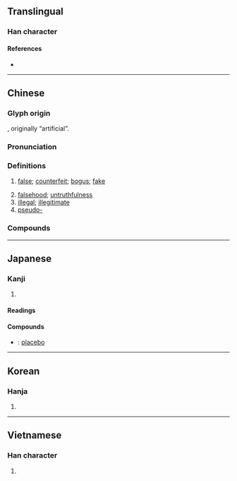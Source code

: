{{character info/new}}
{{also|伪|僞}}
==Translingual==

===Han character===
{{Han char|rn=9|rad=人|as=09|sn=11|four=22227|canj=OIKF|ids=⿰亻為}}

====References====
* {{Han ref|kx=0112.071|dkj=00927|hdz=10195.040|uh=507D|ud=20605|bh=B0B0|bd=45232}}

----

==Chinese==
{{zh-forms|s=伪|t2=僞}}

===Glyph origin===
{{Han etym}}
{{Han compound|亻|為|t1=man|t2=to make|ls=psc|c1=s|c2=p}}, originally “artificial”.

===Pronunciation===
{{zh-pron
|m=偽
|c=ngai6
|h=pfs=ngúi
|mn=gūi/qz:ûi/xm,zz:ūi
|mn_note=gūi - literary; ûi/ūi - vernacular (俗)
|w=3hhue
|mc=y
|oc=y
|cat=a,n
}}

===Definitions===
{{zh-hanzi}}

# [[false]]; [[counterfeit]]; [[bogus]]; [[fake]]
#: {{zh-x|虛偽|hypocritical; hypocrisy}}
#: {{zh-x|偽造|to forge; to counterfeit}}
#: {{zh-x|偽鈔|counterfeit banknote}}
#: {{zh-x|偽政權|puppet government}}
# [[falsehood]]; [[untruthfulness]]
# [[illegal]]; [[illegitimate]]
# [[pseudo-]]
#: {{zh-x|偽麻黃鹼|pseudoephedrine}}

===Compounds===
{{zh-der|偽鈔|偽軍|偽君子|偽劣|偽麻黃鹼|偽善|偽飾|偽書|偽託|偽造|偽證|偽政府|偽譔|偽裝|偽足|偽作|虛偽|乘偽行詐|作偽|偽品|偽國|偽幣|偽政權|偽本|偽滿洲國|偽組織|偽經|偽藥|偽裝滲透|偽造文書|別裁偽體|去偽存真|情偽|真偽|真偽莫辨|矯言偽行|矯飾偽行|詐偽|邪偽|飾偽}}

----

==Japanese==

===Kanji===
{{ja-kanji|grade=c|rs=人09|style=s|kyu=僞}}

# {{defn|lang=ja|sort=人09}}

====Readings====
{{ja-readings|goon=[[が]] (ga), [[ぎ]] (gi)|kanon=[[が]] (ga), [[ぎ]] (gi)|kanyoon=[[か]] (ka)|kun=[[いつわる]] (itsuwaru), [[にせ]] (nise), [[いつわり]] (itsuwari)}}

====Compounds====
{{der-top|Compounds}}
* {{ja-r|偽薬|ぎやく}}: [[placebo]]
{{der-bottom}}

----

==Korean==

===Hanja===
{{ko-hanja|hangeul=위|mr=wi}}

# {{defn|lang=ko|sort=人09}}

----

==Vietnamese==

===Han character===
{{vi-hantu|[[nguỵ]]|rs=人09}}

# {{defn|lang=vi|sort=人09}}